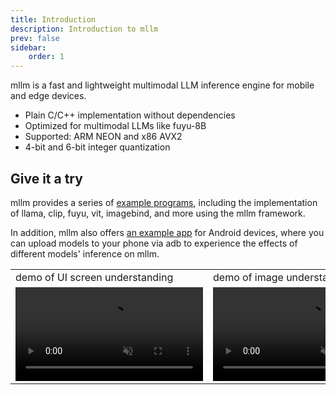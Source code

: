 ```yaml
---
title: Introduction
description: Introduction to mllm
prev: false
sidebar:
    order: 1
---
```


mllm is a fast and lightweight multimodal LLM inference engine for mobile and edge devices.

* Plain C/C++ implementation without dependencies
* Optimized for multimodal LLMs like fuyu-8B
* Supported: ARM NEON and x86 AVX2
* 4-bit and 6-bit integer quantization



## Give it a try
mllm provides a series of [example programs](https://github.com/UbiquitousLearning/mllm/examples), including the implementation of llama, clip, fuyu, vit, imagebind, and more using the mllm framework. 

In addition, mllm also offers [an example app](https://github.com/UbiquitousLearning/mllm/android) for Android devices, where you can upload models to your phone via adb to experience the effects of different models' inference on mllm.

<table>
    <tr>
        <td>demo of UI screen understanding</td>
        <td>demo of image understanding</td>
        <td>demo of LLM chatting</td>
    </tr>
    <tr>
        <td> <video loop controls="controls" muted auto-play src="/demo1.mp4"/> </td>
        <td> <video loop controls="controls" muted auto-play  src="/demo2.mp4"/> </td>
        <td>  <video loop controls="controls" muted auto-play  src="/demo3.mp4"/> </td>
    </tr>
</table>